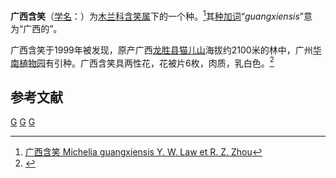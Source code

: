 {{Speciesbox
| taxon = Michelia guangxiensis
| image = Michelia guangxiensis - South China Botanical Garden 2013.11.02 16-31-40.jpg
| binomial_authority = Y. W. Law et R. Z. Zhou, 1999
| synonyms = Magnolia guangxiensis (Law et R. Z. Zhou) Sima  
|}}

'''广西含笑'''（[[学名|学名]]：{{lang|la|'''''Michelia guangxiensis'''''}}）为[[木兰科|木兰科]][[含笑属|含笑属]]下的一个种。<ref>[http://www.nature-museum.net/67843.sp?AspxAutoDetectCookieSupport=1 广西含笑 Michelia guangxiensis Y. W. Law et R. Z. Zhou]</ref>其[[种加词|种加词]]“''guangxiensis''”意为“广西的”。

广西含笑于1999年被发现，原产广西[[龙胜县|龙胜县]][[猫儿山_(桂林市)|猫儿山]]海拔约2100米的林中，广州[[华南植物园|华南植物园]]有引种。广西含笑具两性花，花被片6枚，肉质，乳白色。<ref>{{cite journal |title=广西含笑的小孢子发生及雄配子体形成的研究 |author=付琳, 徐凤霞, 曾庆文, 等||year=2011 |month= |journal=广西植物 |volume=31 |issue=3 |pages=312 |id= |url= |accessdate= |quote=}}</ref>

{{Gallery
|width = 300
|height = 
|lines = 1
|File:Michelia guangxiensis - South China Botanical Garden 2013.11.02 16-32-05.jpg|
|File:Michelia guangxiensis - South China Botanical Garden 2013.11.02 16-32-35.jpg|
}}

==参考文献==
{{commonscat|Michelia guangxiensis}}
{{reflist}}
{{taxonbar}}
[[Category:含笑属|G]]
[[Category:广西植物|G]]
[[Category:1999年描述的植物|G]]